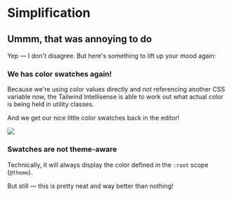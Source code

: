 # Simplification

## Ummm, that was annoying to do

Yep — I don't disagree. But here's something to lift up your mood again:

### We has color swatches again!

Because we're using color values directly and not referencing another CSS variable now, the Tailwind Intellisense is able to work out what actual color is being held in utility classes.

And we get our nice little color swatches back in the editor!

<img src="/images/color-swatches-vscode.png" />

### Swatches are not theme-aware

Technically, it will always display the color defined in the `:root` scope (`@theme`).

But still — this is pretty neat and way better than nothing!
